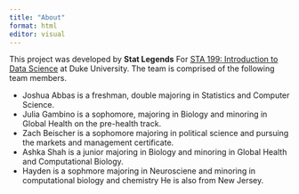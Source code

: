 ```yaml
---
title: "About"
format: html
editor: visual
---
```


This project was developed by **Stat Legends** For [STA 199: Introduction to Data Science](https://sta199-s23-2.github.io/) at Duke University. The team is comprised of the following team members.

-   Joshua Abbas is a freshman, double majoring in Statistics and Computer Science.
-   Julia Gambino is a sophomore, majoring in Biology and minoring in Global Health on the pre-health track.
-   Zach Beischer is a sophomore majoring in political science and pursuing the markets and management certificate.
-   Ashka Shah is a junior majoring in Biology and minoring in Global Health and Computational Biology. 
-   Hayden is a sophmore majoring in Neurosciene and minoring in computational biology and chemistry He is also from New Jersey. 
